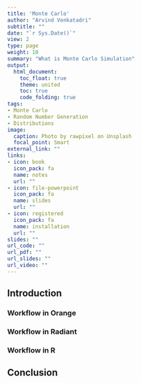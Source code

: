 ```yaml
---
title: 'Monte Carlo'
author: "Arvind Venkatadri"
subtitle: ""
date: "`r Sys.Date()`"
view: 2
type: page
weight: 10
summary: "What is Monte Carlo Simulation"
output:
  html_document:
    toc_float: true
    theme: united
    toc: true
    code_folding: true
tags:
- Monte Carlo
- Random Number Generation
- Distributions
image:
  caption: Photo by rawpixel on Unsplash
  focal_point: Smart
external_link: ""
links:
- icon: book
  icon_pack: fa
  name: notes
  url: ""
- icon: file-powerpoint
  icon_pack: fa
  name: slides
  url: ""
- icon: registered
  icon_pack: fa
  name: installation
  url: ""
slides: ""
url_code: ""
url_pdf: ""
url_slides: ""
url_video: ""
---
```


## Introduction



### Workflow in Orange



### Workflow in Radiant



### Workflow in R


## Conclusion
